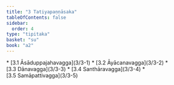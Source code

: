 ```yaml
---
title: "3 Tatiyapaṇṇāsaka"
tableOfContents: false
sidebar:
  order: 4
type: "tipitaka"
basket: "su"
book: "a2"
---
```



<DynamicBreadcrumb />



<TableOfContents book="a2" section="3">
* [3.1 Āsāduppajahavagga](3/3-1)
* [3.2 Āyācanavagga](3/3-2)
* [3.3 Dānavagga](3/3-3)
* [3.4 Santhāravagga](3/3-4)
* [3.5 Samāpattivagga](3/3-5)
</TableOfContents>